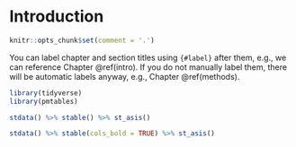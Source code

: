 # Introduction {#intro}

```r
knitr::opts_chunk$set(comment = '.')
```


You can label chapter and section titles using `{#label}` after them, e.g., we can reference Chapter \@ref(intro). If you do not manually label them, there will be automatic labels anyway, e.g., Chapter \@ref(methods).

```r
library(tidyverse)
library(pmtables)

stdata() %>% stable() %>% st_asis()
```

\clearpage


```r
stdata() %>% stable(cols_bold = TRUE) %>% st_asis()
```

